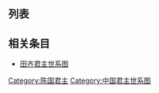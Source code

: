 ==列表==
<center>
{{chart/start}}
{{chart | | | | | | | | | Hu |Hu=<sup>(1)</sup>'''[[胡公滿|陈胡公]]'''<br>滿<br>前1071年-'''前1045年-前986年''' }}
{{chart | | | | | | | | | |)|-|-|-|.| }}
{{chart | | | | | | | | | Sh | | Xi |Sh=<sup>(2)</sup>'''[[陈申公|陈申公]]'''<br>犀侯<br>？-'''前985年-前961年'''|Xi=<sup>(3)</sup>'''[[陈相公|陈相公]]'''<br>皋羊<br>？-'''前960年-前939年''' }}
{{chart | | | | | | | | | |!|}}
{{chart | | | | | | | | | Xi |Xi=<sup>(4)</sup>'''[[陈孝公|陈孝公]]'''<br>突<br>？-'''前938年-前905年'''}}
{{chart | | | | | | | | | |!|}}
{{chart | | | | | | | | | Sh |Sh=<sup>(5)</sup>'''[[陈慎公|陈慎公]]'''<br>圉戎<br>？-'''前904年-前855年'''}}
{{chart | | | | | | | | | |!|}}
{{chart | | | | | | | | | Yo |Yo=<sup>(6)</sup>'''[[陈幽公|陈幽公]]'''<br>寧<br>?-'''前854-前832'''}}
{{chart | | | | | | | | | |!|}}
{{chart | | | | | | | | | Xi |Xi=<sup>(7)</sup>'''[[陈僖公|陈僖公]]'''<br>孝<br>?-'''前832-前796'''}}
{{chart | | | | | | | | | |)|-|-|-|.|}}
{{chart | | | | | | | | | Wu | | Mo |Wu=<sup>(8)</sup>'''[[陈武公|陈武公]]'''<br>靈<br>?-'''前796-前781'''|Mo=□}}
{{chart | | | | | |,|-|-|-|(| | | |!|}}
{{chart | | | | | Yi | | Pi | | Zh |Yi=<sup>(9)</sup>'''[[陈夷公|陈夷公]]'''<br>说<br>?-'''前781-前778'''|Pi=<sup>(10)</sup>'''[[陈平公|陈平公]]'''<br>燮<br>?-'''前778-前755'''|Zh=[[鍼子|鍼子]]<br>鍼氏}}
{{chart | | | | | | | | | |!| }}
{{chart | | | | | | | | | We |We=<sup>(11)</sup>'''[[陈文公|陈文公]]'''<br>圉<br>?-'''前755-前745'''}}
{{chart | | | | | | | | | |)|-|-|-|.|}}
{{chart | | | | | | | | | Hu | | Tu |Hu=<sup>(12)</sup>'''[[陈桓公|陈桓公]]'''<br>鮑<br>前754-'''前745-前707'''|Tu=<sup>(13)</sup>[[陈佗|佗]]<br>前754-'''前707'''}}
{{chart | | | | | |,|-|-|-|+|-|-|-|.|}}
{{chart | | | | | Mi | | Li | | Mo |Mi=[[太子免|太子免]]<br>?-前707|Li=<sup>(14)</sup>'''[[陈厉公|陈厉公]]'''<br>躍<br>?-'''前707-前700'''|Mo=□<br>庆氏}}
{{chart | |,|-|-|-|v|-|-|-|(|}}
{{chart | Zh | | Wa | | Xu |Zh=<sup>(15)</sup>'''[[陈庄公|陈庄公]]'''<br>林<br>?-'''前700-前693'''|Wa=[[陈完|田敬仲]]<br>完<br>前706-?<br>[[田氏代齐|田氏]]|Xu=<sup>(16)</sup>'''[[陈宣公|陈宣公]]'''<br>杵臼<br>?-'''前693-前648'''}}
{{chart | | | | | |,|-|-|-|+|-|-|-|v|-|-|-|.| }}
{{chart | | | | | Yu | | Xu | | Sx | | Mo |Yu=[[太子御寇|太子御寇]]<br>?-前672|Xu=<sup>(17)</sup>'''[[陈穆公|陈穆公]]'''<br>款<br>?-'''前648-前632'''|Sx=[[少西|少西]]<br>夏氏|Mo=□<br>宗氏}}
{{chart | | | | | | | | | |!| | | |!| }}
{{chart | | | | | | | | | Go | | Yu |Go=<sup>(18)</sup>'''[[陈共公|陈共公]]'''<br>朔<br>?-'''前632-前614'''|Yu=[[御叔_(陈国)|御叔]]}}
{{chart | | | | | | | | | |!| | | |!| }}
{{chart | | | | | | | | | Li | | Zs |Li=<sup>(19)</sup>'''[[陈灵公|陈灵公]]'''<br>平國<br>?-'''前614-前599'''|Zs=<sup>(20)</sup>[[夏徵舒|徵舒]]<br>?-'''前599'''}}
{{chart | | | | | | | | | |!| }}
{{chart | | | | | | | | | Ch |Ch=<sup>(21)</sup>'''[[陈成公|陈成公]]'''<br>午<br>?-'''前599-前569'''}}
{{chart | | | | | | | | | |)|-|-|-|v|-|-|-|v|-|-|-|.| |}}
{{chart | | | | | | | | | Ai | | Hu | | Zh | | Gu |Ai=<sup>(22)</sup>'''[[陈哀公|陈哀公]]'''<br>弱<br>?-'''前569-前534'''|Hu=[[公子黄|黃]]|Zh=[[公子招|招]]|Gu=[[公子过|过]]<br>？-前534年}}
{{chart | | | | | | | | | |)|-|-|-|v|-|-|-|v|-|-|-|.|}}
{{chart | | | | | | | | | Da | | Li | | Sh | | Mo |Da=[[陈悼太子|悼太子]]<br>偃師<br>?-前534|Li=<sup>(23)</sup>[[公子留|留]]<br>?-'''前534'''-?|Sh=[[公子胜_(陈国)|胜]]|Mo=□}}
{{chart | | | | | | | | | |!| | | | | | | | | | | |!|}}
{{chart | | | | | | | | | Hu | | | | | | | | | | Zz |Hu=<sup>(24)</sup>'''[[陈惠公|陈惠公]]'''<br>吳<br>?-'''前529-前506'''|Zz=[[公孙贞子|貞子]] }}
{{chart | | | | | | | | | |!|}}
{{chart | | | | | | | | | Hu |Hu=<sup>(25)</sup>'''[[陈怀公|陈怀公]]'''<br>柳<br>?-'''前506-前502'''-?}}
{{chart | | | | | | | | | |!| }}
{{chart | | | | | | | | | Mi |Mi=<sup>(26)</sup>'''[[陈闵公|陈闵公]]'''<br>越<br>?-'''前502-前478'''}}
{{chart/end}}
</center>

==相关条目==
*[[田齐君主世系图|田齐君主世系图]]
{{陈国君主}}
{{中国君主世系图}} 
<noinclude>
[[Category:陈国君主|Category:陈国君主]]
[[Category:中国君主世系图|Category:中国君主世系图]]
</noinclude>